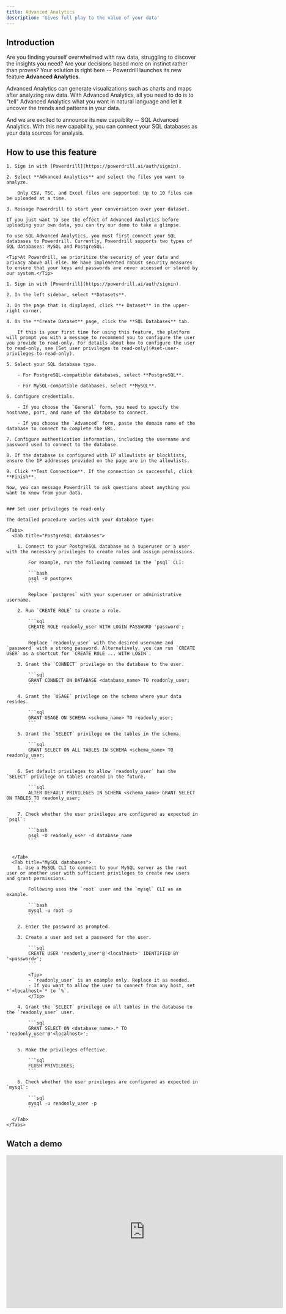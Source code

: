 ```yaml
---
title: Advanced Analytics
description: 'Gives full play to the value of your data'
---
```


## Introduction

Are you finding yourself overwhelmed with raw data, struggling to discover the insights you need? Are your decisions based more on instinct rather than proves? Your solution is right here -- Powerdrill launches its new feature **Advanced Analytics**.

Advanced Analytics can generate visualizations such as charts and maps after analyzing raw data. With Advanced Analytics, all you need to do is to "tell" Advanced Analytics what you want in natural language and let it uncover the trends and patterns in your data.

And we are excited to announce its new capaiblity -- SQL Advanced Analytics. With this new capability, you can connect your SQL databases as your data sources for analysis. 


## How to use this feature

<Tabs>
  <Tab title="Use General Advanced Analytics">

    1. Sign in with [Powerdrill](https://powerdrill.ai/auth/signin).

    2. Select **Advanced Analytics** and select the files you want to analyze.

        Only CSV, TSC, and Excel files are supported. Up to 10 files can be uploaded at a time.

    3. Message Powerdrill to start your conversation over your dataset.

    If you just want to see the effect of Advanced Analytics before uploading your own data, you can try our demo to take a glimpse.

  </Tab>
  <Tab title="Use SQL Advanced Analytics">

    To use SQL Advanced Analytics, you must first connect your SQL databases to Powerdrill. Currently, Powerdrill supports two types of SQL databases: MySQL and PostgreSQL.

    <Tip>At Powerdrill, we prioritize the security of your data and privacy above all else. We have implemented robust security measures to ensure that your keys and passwords are never accessed or stored by our system.</Tip>

    1. Sign in with [Powerdrill](https://powerdrill.ai/auth/signin).

    2. In the left sidebar, select **Datasets**. 

    3. On the page that is displayed, click **+ Dataset** in the upper-right corner.

    4. On the **Create Dataset** page, click the **SQL Databases** tab.

        If this is your first time for using this feature, the platform will prompt you with a message to recommend you to configure the user you provide to read-only. For details about how to configure the user to read-only, see [Set user privileges to read-only](#set-user-privileges-to-read-only).

    5. Select your SQL database type. 

        - For PostgreSQL-compatible databases, select **PostgreSQL**.
    
        - For MySQL-compatible databases, select **MySQL**.

    6. Configure credentials.

        - If you choose the `General` form, you need to specify the hostname, port, and name of the database to connect.

        - If you choose the `Advanced` form, paste the domain name of the database to connect to complete the URL.
    
    7. Configure authentication information, including the username and password used to connect to the database.

    8. If the database is configured with IP allowlists or blocklists, ensure the IP addresses provided on the page are in the allowlists.

    9. Click **Test Connection**. If the connection is successful, click **Finish**.

    Now, you can message Powerdrill to ask questions about anything you want to know from your data.


    ### Set user privileges to read-only

    The detailed procedure varies with your database type:

    <Tabs>
      <Tab title="PostgreSQL databases">

        1. Connect to your PostgreSQL database as a superuser or a user with the necessary privileges to create roles and assign permissions. 
    
            For example, run the following command in the `psql` CLI:

            ```bash
            psql -U postgres
            ```

            Replace `postgres` with your superuser or administrative username.

        2. Run `CREATE ROLE` to create a role.

            ```sql
            CREATE ROLE readonly_user WITH LOGIN PASSWORD 'password';
            ```

            Replace `readonly_user` with the desired username and `password` with a strong password. Alternatively, you can run `CREATE USER` as a shortcut for `CREATE ROLE ... WITH LOGIN`.

        3. Grant the `CONNECT` privilege on the database to the user.

            ```sql
            GRANT CONNECT ON DATABASE <database_name> TO readonly_user;
            ```

        4. Grant the `USAGE` privilege on the schema where your data resides.

            ```sql
            GRANT USAGE ON SCHEMA <schema_name> TO readonly_user;
            ```

        5. Grant the `SELECT` privilege on the tables in the schema.

            ```sql
            GRANT SELECT ON ALL TABLES IN SCHEMA <schema_name> TO readonly_user;
            ```

        6. Set default privileges to allow `readonly_user` has the `SELECT` privilege on tables created in the future.

            ```sql
            ALTER DEFAULT PRIVILEGES IN SCHEMA <schema_name> GRANT SELECT ON TABLES TO readonly_user;
            ```
        
        7. Check whether the user privileges are configured as expected in `psql`:

            ```bash
            psql -U readonly_user -d database_name
            ```


      </Tab>
      <Tab title="MySQL databases">
        1. Use a MySQL CLI to connect to your MySQL server as the root user or another user with sufficient privileges to create new users and grant permissions.

            Following uses the `root` user and the `mysql` CLI as an example.
        
            ```bash
            mysql -u root -p
            ```

        2. Enter the password as prompted.

        3. Create a user and set a password for the user. 

            ```sql
            CREATE USER 'readonly_user'@'<localhost>' IDENTIFIED BY '<password>';
            ```
            
            <Tip>
            - `readonly_user` is an example only. Replace it as needed. 
            - If you want to allow the user to connect from any host, set *`<localhost>`* to `%`.
            </Tip>

        4. Grant the `SELECT` privilege on all tables in the database to the `readonly_user` user.

            ```sql
            GRANT SELECT ON <database_name>.* TO 'readonly_user'@'<localhost>';
            ```

        5. Make the privileges effective.

            ```sql
            FLUSH PRIVILEGES;
            ```
        
        6. Check whether the user privileges are configured as expected in `mysql`:

            ```sql
            mysql -u readonly_user -p
            ```

      </Tab>
    </Tabs>

  </Tab>
</Tabs>





## Watch a demo


<iframe width="724" height="400" src="https://www.youtube.com/embed/D_f02StlTZ4" title="Seeking AI-driven advanced analytics - https://powerdrill.ai" frameborder="0" allow="accelerometer; autoplay; clipboard-write; encrypted-media; gyroscope; picture-in-picture; web-share" allowfullscreen></iframe>



